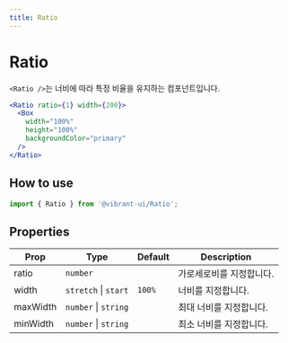 ```yaml
---
title: Ratio
---
```


# Ratio

`<Ratio />`는 너비에 따라 특정 비율을 유지하는 컴포넌트입니다.

```jsx live
<Ratio ratio={1} width={200}>
  <Box
    width="100%"
    height="100%"
    backgroundColor="primary"
  />
</Ratio>
```

## How to use

```jsx
import { Ratio } from '@vibrant-ui/Ratio';
```

## Properties

| Prop     | Type                 | Default | Description              |
| -------- | -------------------- | ------- | ------------------------ |
| ratio    | `number`             |         | 가로세로비를 지정합니다. |
| width    | `stretch` \| `start` | `100%`  | 너비를 지정합니다.       |
| maxWidth | `number` \| `string` |         | 최대 너비를 지정합니다.  |
| minWidth | `number` \| `string` |         | 최소 너비를 지정합니다.  |
